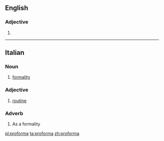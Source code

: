 ==English==

===Adjective===
{{en-adj|-}}

# {{alternative spelling of|pro forma}}

----
==Italian==

===Noun===
{{it-noun|proform|f|a|e}}

# [[formality]]

===Adjective===
{{head|it|adjective|invariable}}

# [[routine]]

===Adverb===
{{it-adv}}

# As a formality

[[pl:proforma]]
[[ta:proforma]]
[[zh:proforma]]